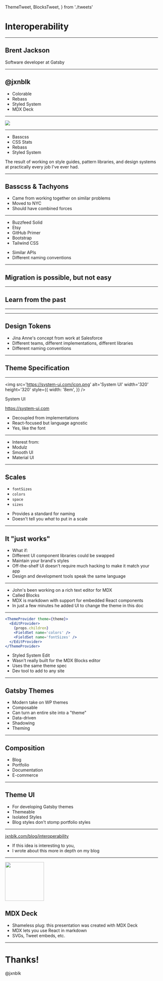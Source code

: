   ThemeTweet,
  BlocksTweet,
} from './tweets'


<Head>
  <title>Interoperability | Jxnblk</title>
  <meta />
</Head>

# Interoperability

---

## Brent Jackson

Software developer at Gatsby

---

<Avatar size={128} />

## @jxnblk

<Notes>

- Colorable
- Rebass
- Styled System
- MDX Deck

</Notes>

---

<Image
  src='https://s3.amazonaws.com/jxnblk/leia.jpg'
  size='contain'
/>

---

- Basscss
- CSS Stats
- Rebass
- Styled System

<Notes>

The result of working on style guides, pattern libraries, and design systems
at practically every job I've ever had.

</Notes>

---

## Basscss & Tachyons

<Notes>

- Came from working together on similar problems
- Moved to NYC
- Should have combined forces

</Notes>

---

- Buzzfeed Solid
- Etsy
- GitHub Primer
- Bootstrap
- Tailwind CSS

<Notes>

- Similar APIs
- Different naming conventions

</Notes>

---

## Migration is possible, but not easy

---

## Learn from the past

---

<ThemeTweet />

---

## Design Tokens

<Notes>

- Jina Anne's concept from work at Salesforce
- Different teams, different implementations, different libraries
- Different naming conventions

</Notes>

---

## Theme Specification

---

<img
  src='https://system-ui.com/icon.png'
  alt='System UI'
  width='320'
  height='320'
  style={{
    width: '8em',
  }}
/>

System UI

https://system-ui.com

<Notes>

- Decoupled from implementations
- React-focused but language agnostic
- Yes, like the font

</Notes>

---

<Frame src='https://system-ui.com/theme' />

<Notes>

- Interest from:
- Modulz
- Smooth UI
- Material UI

</Notes>

---

## Scales

- `fontSizes`
- `colors`
- `space`
- `sizes`

<Notes>

- Provides a standard for naming
- Doesn't tell you *what* to put in a scale

</Notes>

---

## It "just works"

<Notes>

- What if:
- Different UI component libraries could be swapped
- Maintain your brand's styles
- Off-the-shelf UI doesn't require much hacking to make it match your app
- Design and development tools speak the same language

</Notes>

---

<BlocksTweet />

<Notes>

- John's been working on a rich text editor for MDX
- Called Blocks
- MDX is markdown with support for embedded React components
- In just a few minutes he added UI to change the theme in this doc

</Notes>

---

```jsx
<ThemeProvider theme={theme}>
  <EditProvider>
    {props.children}
    <FieldSet name='colors' />
    <FieldSet name='fontSizes' />
  </EditProvider>
</ThemeProvider>
```

<Notes>

- Styled System Edit
- Wasn't really built for the MDX Blocks editor
- Uses the same theme spec
- Dev tool to add to any site

</Notes>

---

## Gatsby Themes

<Notes>

- Modern take on WP themes
- Composable
- Can turn an entire site into a "theme"
- Data-driven
- Shadowing
- Theming

</Notes>

---

## Composition

<Notes>

- Blog
- Portfolio
- Documentation
- E-commerce

</Notes>

---

## Theme UI

<Notes>

- For developing Gatsby themes
- Themeable
- Isolated Styles
- Blog styles don't stomp portfolio styles

</Notes>

---

[jxnblk.com/blog/interoperability](https://jxnblk.com/blog/interoperability/)

<Notes>

- If this idea is interesting to you,
- I wrote about this more in depth on my blog

</Notes>

---

<img
  src='https://github.com/jxnblk/mdx-deck/raw/master/docs/ace.png'
  width='128'
  height='128'
/>

## MDX Deck

<Notes>

- Shameless plug: this presentation was created with MDX Deck
- MDX lets you use React in markdown
- SVGs, Tweet embeds, etc.

</Notes>

---

<Avatar size={128} />

# Thanks!

@jxnblk

